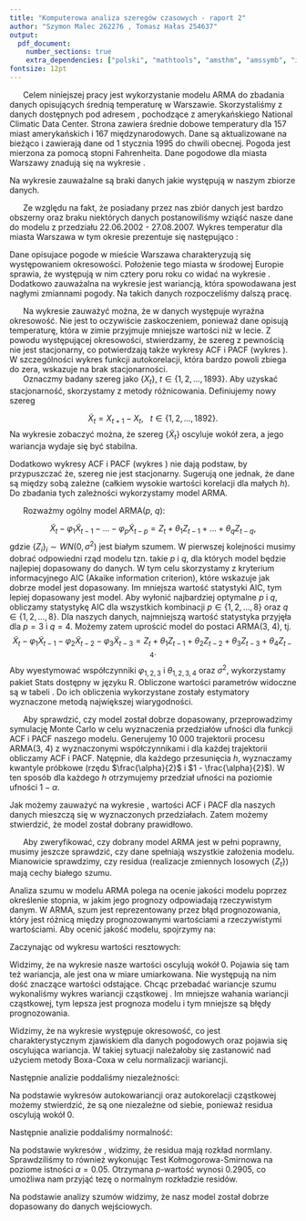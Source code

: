 ```yaml
---
title: "Komputerowa analiza szeregów czasowych - raport 2"
author: "Szymon Malec 262276 , Tomasz Hałas 254637"
output:
  pdf_document: 
    number_sections: true
    extra_dependencies: ["polski", "mathtools", "amsthm", "amssymb", "icomma", "upgreek", "xfrac", "scrextend", "float", "tabularx", "hyperref", "caption", "enumitem", "titlesec"]
fontsize: 12pt
---
```


\renewcommand{\figurename}{Wykres}
\renewcommand{\tablename}{Tablica}
\raggedbottom
\titlelabel{ \thetitle.\quad}







\section{Wstęp}

|       Celem niniejszej pracy jest wykorzystanie modelu ARMA do zbadania danych opisujących średnią temperaturę w Warszawie. Skorzystaliśmy z danych dostępnych pod adresem \footnote{https://academic.udayton.edu/kissock/http/Weather/default.htm}, pochodzące z amerykańskiego National Climatic Data Center. Strona zawiera średnie dobowe temperatury dla 157 miast amerykańskich i 167 międzynarodowych. Dane są aktualizowane na bieżąco i zawierają dane od 1 stycznia 1995 do chwili obecnej. Pogoda jest mierzona za pomocą stopni Fahrenheita. Dane pogodowe dla miasta Warszawy znadują się na wykresie \ref{fig:danePogodowe}.

\begin{figure}[H]
  \includegraphics{images/raw_data.pdf}
    \caption{Wykresy temperatury dla miasta Warszawa}
  \centering
  \label{fig:danePogodowe}
\end{figure}

Na wykresie \ref{fig:danePogodowe} zauważalne są braki danych jakie występują w naszym zbiorze danych.

\section{Opis danych}

|       Ze względu na fakt, że posiadany przez nas zbiór danych jest bardzo obszerny oraz braku niektórych danych postanowiliśmy wziąść nasze dane do modelu z przedziału 22.06.2002 - 27.08.2007.  Wykres temperatur dla miasta Warszawa w tym okresie prezentuje się następująco \ref{fig:daneZakres}:


\begin{figure}[H]

  \includegraphics{images/range_data.pdf}
  \caption{Wykresy temperatury dla miasta Warszawa w latach 2002-2007.}
  \centering
  \label{fig:daneZakres}
\end{figure}

Dane opisujace pogode w mieście Warszawa charakteryzują się występowaniem okresowości. Położenie tego miasta w środowej Europie sprawia, że występują w nim cztery poru roku co widać na wykresie \ref{fig:daneZakres}. Dodatkowo zauważalna na wykresie jest wariancją, która spowodawana jest nagłymi zmiannami pogody. Na takich danych rozpoczeliśmy dalszą pracę.






\section{Przygotowanie danych}

|       Na wykresie \ref{fig:daneZakres} zauważyć można, że w danych występuje wyraźna okresowość. Nie jest to oczywiście zaskoczeniem, ponieważ dane opisują temperaturę, która w zimie przyjmuje mniejsze wartości niż w lecie. Z powodu występującej okresowości, stwierdzamy, że szereg z pewnością nie jest stacjonarny, co potwierdzają także wykresy ACF i PACF (wykres \ref{raw_acf}). W szczególności wykres funkcji autokorelacji, która bardzo powoli zbiega do zera, wskazuje na brak stacjonarności.

\begin{figure}[H]
		\centering
		\includegraphics[width=\columnwidth]{images/raw_acf.pdf}
		\caption{Wykresy funkcji autokorelacji (ACF) i autokorelacji cząstkowej (PACF) dla surowych danych w zależności od przesunięcia $h$.}
    \label{raw_acf}
\end{figure}

|       Oznaczmy badany szereg jako $\{X_t\}, \ t \in \{1, 2, \dots, 1893\}$. Aby uzyskać stacjonarność, skorzystamy z metody różnicowania. Definiujemy nowy szereg
$$
  \tilde{X}_t = X_{t+1} - X_t, \ \ \ t \in \{1, 2, \dots, 1892\}.
$$
Na wykresie \ref{diff_temp} zobaczyć można, że szereg $\{\tilde{X}_t\}$ oscyluje wokół zera, a jego wariancja wydaje się być stabilna.

\begin{figure}[H]
		\centering
		\includegraphics[width=350pt]{images/diff_temp.pdf}
		\caption{Dane po zastosowaniu metody różnicowania.}
    \label{diff_temp}
\end{figure}

Dodatkowo wykresy ACF i PACF (wykres \ref{diff_acf}) nie dają podstaw, by przypuszczać że, szereg nie jest stacjonarny. Sugerują one jednak, że dane są między sobą zależne (całkiem wysokie wartości korelacji dla małych $h$). Do zbadania tych zależności wykorzystamy model ARMA.

\begin{figure}[H]
		\centering
		\includegraphics[width=\columnwidth]{images/diff_acf.pdf}
		\caption{Wykresy funkcji autokorelacji (ACF) i autokorelacji cząstkowej (PACF) dla danych po zastosowaniu metody różnicowania w zależności od przesunięcia $h$.}
    \label{diff_acf}
\end{figure}






\section{Dopasowanie modelu ARMA}

|       Rozważmy ogólny model ARMA($p$, $q$):
$$
  \tilde{X}_t - \varphi_1 \tilde{X}_{t-1} - ... - \varphi_p \tilde{X}_{t-p} = Z_t + \theta_1 Z_{t-1} + ... + \theta_q Z_{t-q},
$$
gdzie $\{Z_i\}_i \sim WN(0, \sigma^2)$ jest białym szumem. W pierwszej kolejności musimy dobrać odpowiedni rząd modelu tzn. takie $p$ i $q$, dla których model będzie najlepiej dopasowany do danych. W tym celu skorzystamy z kryterium informacyjnego AIC (Akaike information criterion), które wskazuje jak dobrze model jest dopasowany. Im mniejsza wartość statystyki AIC, tym lepiej dopasowany jest model. Aby wyłonić najbardziej optymalne $p$ i $q$, obliczamy statystykę AIC dla wszystkich kombinacji $p \in \{1, 2, ..., 8\}$ oraz $q \in \{1, 2, ..., 8\}$. Dla naszych danych, najmniejszą wartość statystyka przyjęła dla $p = 3$ i $q = 4$. Możemy zatem uprościć model do postaci ARMA(3, 4), tj.
$$
  \tilde{X}_t - \varphi_1 \tilde{X}_{t-1} - \varphi_2 \tilde{X}_{t-2} - \varphi_3 \tilde{X}_{t-3} = Z_t + \theta_1 Z_{t-1} + \theta_2 Z_{t-2} + \theta_3 Z_{t-3} + \theta_4 Z_{t-4}.
$$
Aby wyestymować współczynniki $\varphi_{1, 2, 3}$ i $\theta_{1, 2, 3, 4}$ oraz $\sigma^2$, wykorzystamy pakiet Stats dostępny w języku R. Obliczone wartości parametrów widoczne są w tabeli \ref{tab:coefs}. Do ich obliczenia wykorzystane zostały estymatory wyznaczone metodą największej wiarygodności.

\begin{table}[H]
		\centering
		\begin{tabular}{ |c|c| } 
			\hline
			Współczynnik & Wartość \\\hline
			$\hat{\varphi}_1$ & 0.1037 \\\hline
			$\hat{\varphi}_2$ & 0.0498 \\\hline
			$\hat{\varphi}_3$ & 0.1979 \\\hline
			$\hat{\theta}_1$ \vphantom{$1^{1^{1^1}}$} & -0.0583 \\\hline
			$\hat{\theta}_2$ \vphantom{$1^{1^{1^1}}$} & -0.2693 \\\hline
			$\hat{\theta}_3$ \vphantom{$1^{1^{1^1}}$} & -0.3274 \\\hline
			$\hat{\theta}_4$ \vphantom{$1^{1^{1^1}}$} & -0.0691 \\\hline
			$\hat{\sigma}^2$ \vphantom{$1^{1^{1^1}}$} & 16.5 \\\hline
		\end{tabular}
		\caption{Wartości współczynników badanego modelu ARMA(3, 4) wyznaczone za pomocą estymatorów największej wiarygodności.}
    \label{tab:coefs}
\end{table}

|       Aby sprawdzić, czy model został dobrze dopasowany, przeprowadzimy symulację Monte Carlo w celu wyznaczenia przedziałów ufności dla funkcji ACF i PACF naszego modelu. Generujemy 10 000 trajektorii procesu ARMA(3, 4) z wyznaczonymi współczynnikami i dla każdej trajektorii obliczamy ACF i PACF. Natępnie, dla każdego przesunięcia $h$, wyznaczamy kwantyle próbkowe (rzędu $\frac{\alpha}{2}$ i $1 - \frac{\alpha}{2}$). W ten sposób dla każdego $h$ otrzymujemy przedział ufności na poziomie ufności $1 - \alpha$.

\begin{figure}[H]
		\centering
		\includegraphics[width=\columnwidth]{images/conf_intervals.pdf}
		\caption{Wykresy ACF i PACF dla szeregu $\tilde{X}_t$ wraz z przedziałami ufności na poziomie ufności $1 - \alpha = 0.95$.}
    \label{fig:conf_intervals}
\end{figure}

Jak możemy zauważyć na wykresie \ref{fig:conf_intervals}, wartości ACF i PACF dla naszych danych mieszczą się w wyznaczonych przedziałach. Zatem możemy stwierdzić, że model został dobrany prawidłowo.






\section{Analiza szumu}

|       Aby zweryfikować, czy dobrany model ARMA jest w pełni poprawny, musimy jeszcze sprawdzić, czy dane spełniają wszystkie założenia modelu. Mianowicie sprawdzimy, czy residua (realizacje zmiennych losowych $\{Z_t\}$) mają cechy białego szumu.

Analiza szumu w modelu ARMA polega na ocenie jakości modelu poprzez określenie stopnia, w jakim jego prognozy odpowiadają rzeczywistym danym. W ARMA, szum jest reprezentowany przez błąd prognozowania, który jest różnicą między prognozowanymi wartościami a rzeczywistymi wartościami. Aby ocenić jakość modelu, spojrzymy na:

\begin{itemize}
  \item założenie dot. średniej (wykres wartości resztowych)
  \item założenie dot. wariancji (wykres wartości resztowych)
  \item założenie dot. niezależności (wykres ACF/PACF dla wartości resztowych)
  \item założenie dot. normalności rozkładu (dystrybuanta / gęstość / test KS).
\end{itemize}

Zaczynając od wykresu wartości resztowych:
\begin{figure}[H]
		\centering
		\includegraphics[width=\columnwidth]{images/res_data.pdf}
		\caption{Wykres wartości resztowych}
    \label{rest_data}
\end{figure}

Widzimy, że na wykresie \ref{rest_data} nasze wartości oscylują wokół 0. Pojawia się tam też wariancja, ale jest ona w miare umiarkowana. Nie występują na nim dość znaczące wartości odstające. Chcąc przebadać wariancje szumu wykonaliśmy wykres wariancji cząstkowej \ref{var_rest_data}. Im mniejsze wahania wariancji cząstkowej, tym lepsza jest prognoza modelu i tym mniejsze są błędy prognozowania.

\begin{figure}[H]
		\centering
		\includegraphics[width=\columnwidth]{images/var_res_data.pdf}
		\caption{Wykres wariancji cząstkowej dla $k=200$}
    \label{var_rest_data}
\end{figure}

Widzimy, że na wykresie \ref{var_rest_data} występuje okresowość, co jest charakterystycznym zjawiskiem dla danych pogodowych oraz pojawia się oscylująca wariancja. W takiej sytuacji należałoby się zastanowić nad użyciem metody Boxa-Coxa w celu normalizacji wariancji.

Następnie analizie poddaliśmy niezależności:

\begin{figure}[H]
		\centering
		\includegraphics[width=\columnwidth]{images/acf_res.pdf}
		\caption{Wykresy ACF i PACF dla wartości resztowych}
    \label{acf_rest_data}
\end{figure}

Na podstawie wykresów \ref{acf_rest_data} autokowariancji oraz autokorelacji cząstkowej możemy stwierdzić, że są one niezależne od siebie, ponieważ residua oscylują wokół 0. 


Następnie analizie poddaliśmy normalność:


\begin{figure}[H]
		\centering
		\includegraphics[width=\columnwidth]{images/des_res.pdf}
		\caption{Wykres gęstości residów}
    \label{den_data}
\end{figure}

\begin{figure}[H]
		\centering
		\includegraphics[width=\columnwidth]{images/dys_res.pdf}
		\caption{Wykres dystybuanty empirycznej i teoretycznej}
    \label{dys_data}
\end{figure}

Na podstawie wykresów \ref{den_data}, \ref{dys_data} widzimy, że residua mają rozkład normlany. Sprawdziliśmy to również wykonując Test Kołmogorowa-Smirnowa na poziome istności $\alpha=0.05$. Otrzymana $p$-wartość wynosi 0.2905, co umożliwa nam przyjąć tezę o normalnym rozkładzie residów.

\section{Podsumowanie}

  Na podstawie analizy szumów widzimy, że nasz model został dobrze dopasowany do danych wejściowych. 
